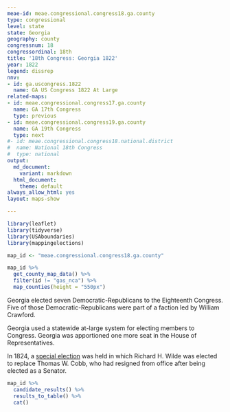```yaml
---
meae-id: meae.congressional.congress18.ga.county
type: congressional
level: state
state: Georgia
geography: county
congressnum: 18
congressordinal: 18th
title: '18th Congress: Georgia 1822'
year: 1822
legend: dissrep
nnv:
- id: ga.uscongress.1822
  name: GA US Congress 1822 At Large
related-maps:
- id: meae.congressional.congress17.ga.county
  name: GA 17th Congress
  type: previous
- id: meae.congressional.congress19.ga.county
  name: GA 19th Congress
  type: next
#- id: meae.congressional.congress18.national.district
#  name: National 18th Congress
#  type: national
output:
  md_document:
    variant: markdown
  html_document:
    theme: default
always_allow_html: yes
layout: maps-show

---
```


```r
library(leaflet)
library(tidyverse)
library(USAboundaries)
library(mappingelections)

map_id <- "meae.congressional.congress18.ga.county"
```

<div class="map">

```r
map_id %>%
  get_county_map_data() %>%
  filter(id != "gas_nca") %>% 
  map_counties(height = "550px")
```

</div>

Georgia elected seven Democratic-Republicans to the Eighteenth Congress. Five of those Democratic-Republicans were part of a faction led by William Crawford.

Georgia used a statewide at-large system for electing members to Congress. Georgia was apportioned one more seat in the House of Representatives.

In 1824, a [special election](https://elections.lib.tufts.edu/catalog/tufts:ga.uscongress.special.1824) was held in which Richard H. Wilde was elected to replace Thomas W. Cobb, who had resigned from office after being elected as a Senator.

<div class="results-table">

```r
map_id %>%
  candidate_results() %>%
  results_to_table() %>%
  cat()
```

</div>
